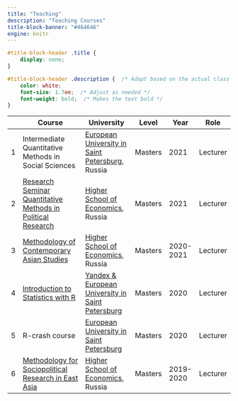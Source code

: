 ```yaml
---
title: "Teaching"
description: "Teaching Courses"
title-block-banner: "#464646"
engine: knitr 
---
```


```css

#title-block-header .title {
    display: none;
}

#title-block-header .description {  /* Adapt based on the actual class or ID */
    color: white;
    font-size: 1.7em;  /* Adjust as needed */ 
    font-weight: bold;  /* Makes the text bold */
}

```

|     | **Course**                                                                                                        | **University**                                                                   | **Level** | **Year**  | Role     |
|----|-----------------------|------------------|---------|---------|----------|
| 1   | Intermediate Quantitative Methods in Social Sciences                                                              | [European University in Saint Petersburg](https://eusp.org/en/sociology), Russia | Masters   | 2021      | Lecturer |
| 2   | [Research Seminar Quantitative Methods in Political Research](https://spb.hse.ru/en/ma/pm/courses/375308895.html) | [Higher School of Economics](https://spb.hse.ru/en/ma/pm), Russia                | Masters   | 2021      | Lecturer |
| 3   | [Methodology of Contemporary Asian Studies](https://spb.hse.ru/en/ma/econasia/courses/375309025.html)             | [Higher School of Economics](https://spb.hse.ru/en/ma/econasia), Russia          | Masters   | 2020-2021 | Lecturer |
| 4   | [Introduction to Statistics with R](https://pandan.eusp.org/lecturerslist)                                        | [Yandex & European University in Saint Petersburg](https://pandan.eusp.org/)     | Masters   | 2020      | Lecturer |
| 5   | R-crash course                                                                                                    | [European University in Saint Petersburg](https://eusp.org/en/sociology)         | Masters   | 2020      | Lecturer |
| 6   | [Methodology for Sociopolitical Research in East Asia](https://spb.hse.ru/en/ma/econasia/courses/298723267.html)  | [Higher School of Economics](https://spb.hse.ru/en/ma/econasia), Russia          | Masters   | 2019-2020 | Lecturer |
